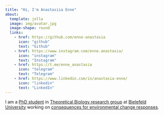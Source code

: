 ```yaml
---
title: "Hi, I'm Anastasiia Enne"
about:
  template: jolla
  image: img/avatar.jpg
  image-shape: round
  links: 
    - href: https://github.com/enne-anastasia
      icon: "github"
      text: "Github"
    - href: https://www.instagram.com/enne.anastasia/
      icon: "instagram"
      text: "Instagram"
    - href: https://t.me/enne_anastasia
      icon: "telegram"
      text: "Telegram"
    - href: https://www.linkedin.com/in/anastasia-enne/
      icon: "linkedin"
      text: "LinkedIn"
---
```


I am a [PhD student](https://ekvv.uni-bielefeld.de/pers_publ/publ/PersonDetail.jsp?personId=356658316) in [Theoretical Biology research group](https://www.uni-bielefeld.de/fakultaeten/biologie/forschung/arbeitsgruppen/theoretical/index.xml) at [Bielefeld University](https://www.uni-bielefeld.de/) working on [consequences for environmental change responses](https://cmsedit.uni-bielefeld.de/fakultaeten/biologie/forschung/arbeitsgruppen/theoretical/research/individualised-niches-in/index.xml).
